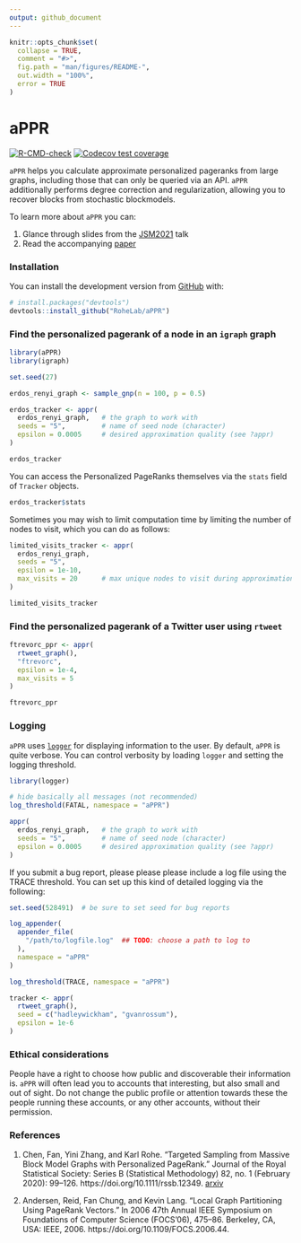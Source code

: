 ```yaml
---
output: github_document
---
```


<!-- README.md is generated from README.Rmd. Please edit that file -->

```r
knitr::opts_chunk$set(
  collapse = TRUE,
  comment = "#>",
  fig.path = "man/figures/README-",
  out.width = "100%",
  error = TRUE
)
```

# aPPR

<!-- badges: start -->
[![R-CMD-check](https://github.com/RoheLab/aPPR/actions/workflows/R-CMD-check.yaml/badge.svg)](https://github.com/RoheLab/aPPR/actions/workflows/R-CMD-check.yaml)
[![Codecov test coverage](https://codecov.io/gh/RoheLab/aPPR/branch/main/graph/badge.svg)](https://app.codecov.io/gh/RoheLab/aPPR?branch=main)

<!-- badges: end -->

`aPPR` helps you calculate approximate personalized pageranks from large graphs, including those that can only be queried via an API. `aPPR` additionally performs degree correction and regularization, allowing you to recover blocks from stochastic blockmodels.

To learn more about `aPPR` you can:

1. Glance through slides from the [JSM2021](https://github.com/alexpghayes/JSM2021) talk
2. Read the accompanying [paper][chen]

### Installation

You can install the development version from [GitHub](https://github.com/) with:

``` r
# install.packages("devtools")
devtools::install_github("RoheLab/aPPR")
```

### Find the personalized pagerank of a node in an `igraph` graph

```r
library(aPPR)
library(igraph)

set.seed(27)

erdos_renyi_graph <- sample_gnp(n = 100, p = 0.5)

erdos_tracker <- appr(
  erdos_renyi_graph,   # the graph to work with
  seeds = "5",         # name of seed node (character)
  epsilon = 0.0005     # desired approximation quality (see ?appr)
)

erdos_tracker
```

You can access the Personalized PageRanks themselves via the `stats` field of `Tracker` objects.

```r
erdos_tracker$stats
```

Sometimes you may wish to limit computation time by limiting the number of nodes to visit, which you can do as follows:

```r
limited_visits_tracker <- appr(
  erdos_renyi_graph,   
  seeds = "5",         
  epsilon = 1e-10,     
  max_visits = 20      # max unique nodes to visit during approximation
)

limited_visits_tracker
```

### Find the personalized pagerank of a Twitter user using `rtweet`

```r
ftrevorc_ppr <- appr(
  rtweet_graph(),
  "ftrevorc",
  epsilon = 1e-4,
  max_visits = 5
)

ftrevorc_ppr
```

### Logging

`aPPR` uses [`logger`](https://daroczig.github.io/logger/) for displaying information to the user. By default, `aPPR` is quite verbose. You can control verbosity by loading `logger` and setting the logging threshold.

```r
library(logger)

# hide basically all messages (not recommended)
log_threshold(FATAL, namespace = "aPPR")

appr(
  erdos_renyi_graph,   # the graph to work with
  seeds = "5",         # name of seed node (character)
  epsilon = 0.0005     # desired approximation quality (see ?appr)
)
```

If you submit a bug report, please please please include a log file using the TRACE threshold. You can set up this kind of detailed logging via the following:

```r

set.seed(528491)  # be sure to set seed for bug reports

log_appender(
  appender_file(
    "/path/to/logfile.log"  ## TODO: choose a path to log to
  ),
  namespace = "aPPR"
)

log_threshold(TRACE, namespace = "aPPR")

tracker <- appr(
  rtweet_graph(),
  seed = c("hadleywickham", "gvanrossum"),
  epsilon = 1e-6
)
```

### Ethical considerations

People have a right to choose how public and discoverable their information is. `aPPR` will often lead you to accounts that interesting, but also small and out of sight. Do not change the public profile or attention towards these the people running these accounts, or any other accounts, without their permission.

### References

1. Chen, Fan, Yini Zhang, and Karl Rohe. “Targeted Sampling from Massive Block Model Graphs with Personalized PageRank.” Journal of the Royal Statistical Society: Series B (Statistical Methodology) 82, no. 1 (February 2020): 99–126. https://doi.org/10.1111/rssb.12349. [arxiv][chen]

2. Andersen, Reid, Fan Chung, and Kevin Lang. “Local Graph Partitioning Using PageRank Vectors.” In 2006 47th Annual IEEE Symposium on Foundations of Computer Science (FOCS’06), 475–86. Berkeley, CA, USA: IEEE, 2006. https://doi.org/10.1109/FOCS.2006.44.

[chen]: https://arxiv.org/abs/1910.12937
